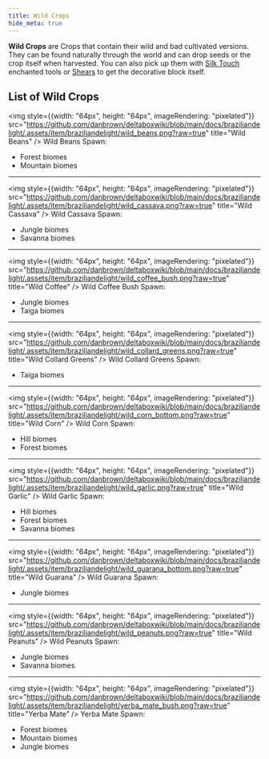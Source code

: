 ```yaml
---
title: Wild Crops
hide_meta: true
---
```


**Wild Crops** are Crops that contain their wild and bad cultivated versions. They can be found naturally through the world and can drop seeds or the crop itself when harvested.
You can also pick up them with [Silk Touch](https://minecraft.wiki/w/Silk_Touch) enchanted tools or [Shears](https://minecraft.wiki/w/Shears) to get the decorative block itself.

## List of Wild Crops

<img style={{width: "64px", height: "64px", imageRendering: "pixelated"}} src="https://github.com/danbrown/deltaboxwiki/blob/main/docs/braziliandelight/.assets/item/braziliandelight/wild_beans.png?raw=true" title="Wild Beans" />
Wild Beans
Spawn:
- Forest biomes
- Mountain biomes

---------------------------------------

<img style={{width: "64px", height: "64px", imageRendering: "pixelated"}} src="https://github.com/danbrown/deltaboxwiki/blob/main/docs/braziliandelight/.assets/item/braziliandelight/wild_cassava.png?raw=true" title="Wild Cassava" />
Wild Cassava
Spawn:
- Jungle biomes
- Savanna biomes

---------------------------------------

<img style={{width: "64px", height: "64px", imageRendering: "pixelated"}} src="https://github.com/danbrown/deltaboxwiki/blob/main/docs/braziliandelight/.assets/item/braziliandelight/wild_coffee_bush.png?raw=true" title="Wild Coffee" />
Wild Coffee Bush
Spawn:
- Jungle biomes
- Taiga biomes

---------------------------------------

<img style={{width: "64px", height: "64px", imageRendering: "pixelated"}} src="https://github.com/danbrown/deltaboxwiki/blob/main/docs/braziliandelight/.assets/item/braziliandelight/wild_collard_greens.png?raw=true" title="Wild Collard Greens" />
Wild Collard Greens
Spawn:
- Taiga biomes

---------------------------------------

<img style={{width: "64px", height: "64px", imageRendering: "pixelated"}} src="https://github.com/danbrown/deltaboxwiki/blob/main/docs/braziliandelight/.assets/item/braziliandelight/wild_corn_bottom.png?raw=true" title="Wild Corn" />
Wild Corn
Spawn:
- Hill biomes
- Forest biomes

---------------------------------------

<img style={{width: "64px", height: "64px", imageRendering: "pixelated"}} src="https://github.com/danbrown/deltaboxwiki/blob/main/docs/braziliandelight/.assets/item/braziliandelight/wild_garlic.png?raw=true" title="Wild Garlic" />
Wild Garlic
Spawn:
- Hill biomes
- Forest biomes
- Savanna biomes

---------------------------------------

<img style={{width: "64px", height: "64px", imageRendering: "pixelated"}} src="https://github.com/danbrown/deltaboxwiki/blob/main/docs/braziliandelight/.assets/item/braziliandelight/wild_guarana_bottom.png?raw=true" title="Wild Guarana" />
Wild Guarana
Spawn:
- Jungle biomes

---------------------------------------

<img style={{width: "64px", height: "64px", imageRendering: "pixelated"}} src="https://github.com/danbrown/deltaboxwiki/blob/main/docs/braziliandelight/.assets/item/braziliandelight/wild_peanuts.png?raw=true" title="Wild Peanuts" />
Wild Peanuts
Spawn: 
- Jungle biomes
- Savanna biomes

---------------------------------------

<img style={{width: "64px", height: "64px", imageRendering: "pixelated"}} src="https://github.com/danbrown/deltaboxwiki/blob/main/docs/braziliandelight/.assets/item/braziliandelight/yerba_mate_bush.png?raw=true" title="Yerba Mate" />
Yerba Mate
Spawn: 
- Forest biomes
- Mountain biomes
- Jungle biomes